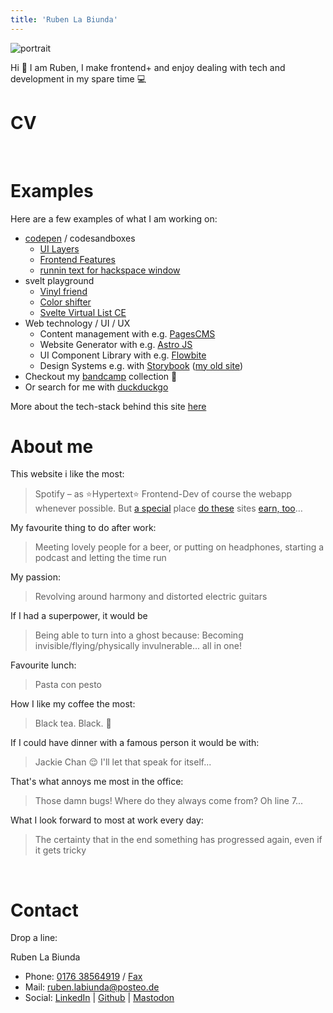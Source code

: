 ```yaml
---
title: 'Ruben La Biunda'
---
```


<style class="text-center"></style>

![portrait](/portrait2.jpg#img-sm)

<style class="text-center"></style>

Hi 👋 I am Ruben, I make frontend+ and enjoy dealing with tech and development in my spare time 💻

# CV


<CV />

<br page/>

# Examples

Here are a few examples of what I am working on:

- [codepen][cp] / codesandboxes
  - [UI Layers](https://codepen.io/Breaker222/pen/ZVOBVG)
  - [Frontend Features](https://codepen.io/Breaker222/pen/JjdwGav)
  - [runnin text for hackspace window](https://codesandbox.io/p/devbox/t525pv)
- svelt playground
  - [Vinyl friend](https://svelte.dev/playground/3e20cf8d6003497c8327737cf693af8f)
  - [Color shifter](https://svelte.dev/playground/172df99cf58242309ea8410bcc2f2eed?version=5.34.9)
  - [Svelte Virtual List CE](https://svelte.dev/playground/64a0fb4a44ad43d187a6ecd22411516a?version=5.34.9)
- Web technology / UI / UX
  - Content management with e.g. [PagesCMS](https://pagescms.org/)
  - Website Generator with e.g. [Astro JS](https://astro.build/)
  - UI Component Library with e.g. [Flowbite](https://flowbite.com/)
  - Design Systems e.g. with [Storybook][sbjs] ([my old site][sb])
- Checkout my [bandcamp][bc] collection 🎵
- Or search for me with [duckduckgo](https://duckduckgo.com/?t=ffab&q=ruben+la+biunda)

[cp]: https://codepen.io/Breaker222/pens/showcase
[bc]: https://bandcamp.com/ironbizkit222
[sbjs]: https://storybook.js.org/
[sb]: https://conductor-polecat-71274.netlify.app/

More about the tech-stack behind this site [here](/about)


# About me

This website i like the most:

> Spotify – as ⭐Hypertext⭐ Frontend-Dev of course the webapp whenever possible. But [a special](https://motherfuckingwebsite.com/) place [do these](https://ultimatemotherfuckingwebsite.com/) sites [earn, too](https://www.csszengarden.com/)…

My favourite thing to do after work:

> Meeting lovely people for a beer, or putting on headphones, starting a podcast and letting the time run

My passion:

> Revolving around harmony and distorted electric guitars

If I had a superpower, it would be

> Being able to turn into a ghost because: Becoming invisible/flying/physically invulnerable... all in one!

Favourite lunch:

> Pasta con pesto

How I like my coffee the most:

> Black tea. Black. 🖤

If I could have dinner with a famous person it would be with:

> Jackie Chan 😌 I'll let that speak for itself...

That's what annoys me most in the office:

> Those damn bugs! Where do they always come from? Oh line 7...

What I look forward to most at work every day:

> The certainty that in the end something has progressed again, even if it gets tricky

<br page/>




# Contact

Drop a line:

Ruben La Biunda  
- Phone: [0176 38564919][tel] / [Fax][fax]  
- Mail: [ruben.labiunda@posteo.de][mail]  
- Social: [LinkedIn][li] | [Github][gh] | [Mastodon][ma]

[tel]: tel:+4917638564919
[fax]: https://openmoji.org/library/emoji-1F4E0/
[mail]: mailto:ruben.labiunda@posteo.de
[li]: https://www.linkedin.com/in/ruben-la-biunda-a142537a/
[gh]: https://github.com/gitbreaker222
[ma]: https://chaos.social/@Breaker222

